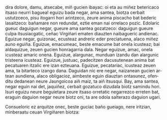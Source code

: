 <noinclude><pagequality level="3" user="Alonmikel" /></noinclude>dira dolore, damu, atsecabe, miñ gucien ibayac: oi eta au miñez betericaco itsaso neurri baguea! eguizu bada negar, ama santea, biotza cerbait ustutzceco, pisu itogarri hori arintzeco, zeure anima piscacho bat bederic lasaitzeco: baña</span><span lang="la">mare non redundat</span><span lang="eu">, eztie eman nai orrelaco pozic. Edolaric gueuc daguigun negar, gueure ama santea gozatzeco: daguigun gueure culpa itsusiacgatic, ceñac Virgiñari ematen diauzten naibagueric andienac. Eguizue negar, guizonac, ecusteaz andreric eder preciatuena, alaco miñez auno eguiña. Eguizue, emacumeac, beste emacume bat onela icusteaz; bai aldaquizue, zeuen gucien honragarria dala. Negar eguizue, amac, onela icusteaz amaric onena. Eguizue, alargunac, munduan izandu dan alargunic tristeena icusteaz. Eguizue, justuac, padecitzen dacusutenean anima bat pecatuaren itzalic ere izan ezteuana. Eguizue, pecatariac, icusteaz zeuen ama, ta bitarteco izango dana. Daguidan nic ere negar, naizanean gucien artean aundiena, alaco obligacioz, aimbeste eguin diauztan ontasunez, ofenditu dedanean neure Jaungoicoa aiñ maiz, ta aiñ itsusqui. Bay, ama santea, negar eguin nai det, jaquiñez, cerbait gozatuco dizudala biotz samindu hori. Isuri eguizu neure beguietara zeure itsaso orretatic negarrezco erreten bat, eraguin daguion negar neure biotz oni, ta are odola salterazo daguion ugari.

{{aingura|16}} Consueloric ez arquitze onec, beste guciac baño gueiago, nere iritzian, minberaatu ceuan Virgiñaren biotza:<noinclude><references/></noinclude>